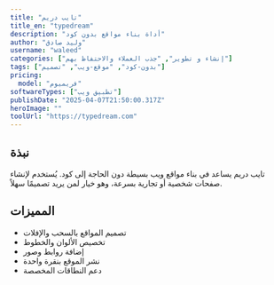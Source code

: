 ---
title: "تايب دريم"
title_en: "typedream"
description: "أداة بناء مواقع بدون كود"
author: "وليد صادق"
username: "waleed"
categories: ["إنشاء و تطوير", "جذب العملاء والاحتفاظ بهم"]
tags: ["بدون-كود", "موقع-ويب", "تصميم"]
pricing:
  model: "فريميوم"
softwareTypes: ["تطبيق ويب"]
publishDate: "2025-04-07T21:50:00.317Z"
heroImage: ""
toolUrl: "https://typedream.com"
---
## نبذة
تايب دريم يساعد في بناء مواقع ويب بسيطة دون الحاجة إلى كود. يُستخدم لإنشاء صفحات شخصية أو تجارية بسرعة، وهو خيار لمن يريد تصميمًا سهلاً.

## المميزات
- تصميم المواقع بالسحب والإفلات
- تخصيص الألوان والخطوط
- إضافة روابط وصور
- نشر الموقع بنقرة واحدة
- دعم النطاقات المخصصة